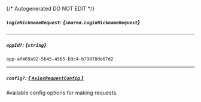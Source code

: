 {/* Autogenerated DO NOT EDIT  */}

##### `loginNicknameRequest`: *{`shared.LoginNicknameRequest`}*
<Collapsible>
    <LoginNicknameRequest/>
</Collapsible>

---
##### `appId?`: *{`string`}*
`app-af469a92-5b45-4565-b3c4-b79878de67d2`

---
##### `config?`: [*{ `AxiosRequestConfig` }*](https://axios-http.com/docs/req_config)
Available config options for making requests.



